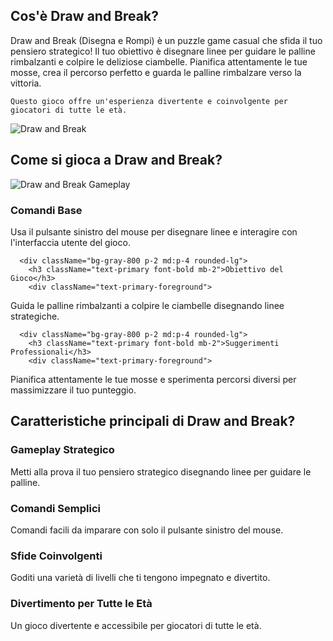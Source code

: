 ## Cos'è Draw and Break?
<div className="flex flex-col md:flex-row items-center gap-4 md:gap-8">
  <div className="w-full md:w-1/2 text-xl">
Draw and Break (Disegna e Rompi) è un puzzle game casual che sfida il tuo pensiero strategico! Il tuo obiettivo è disegnare linee per guidare le palline rimbalzanti e colpire le deliziose ciambelle. Pianifica attentamente le tue mosse, crea il percorso perfetto e guarda le palline rimbalzare verso la vittoria.

    Questo gioco offre un'esperienza divertente e coinvolgente per giocatori di tutte le età.
</div>
  <div className="w-full md:w-1/2 flex justify-center items-center">
<img 
      src="https://imgs.crazygames.com/draw-and-break_16x9/20250226050342/draw-and-break_16x9-cover?metadata=none&quality=70&width=612.5" 
      alt="Draw and Break" 
      className="w-4/5 h-auto"
    />
</div>
</div>

## Come si gioca a Draw and Break?
<div className="flex flex-col md:flex-row items-center gap-4 md:gap-8">
  <div className="w-full md:w-1/2">
<img 
      src="https://imgs.crazygames.com/draw-and-break_16x9/20250226050342/draw-and-break_16x9-cover?metadata=none&quality=70&width=612.5" 
      alt="Draw and Break Gameplay" 
      className="w-4/5 h-auto mx-auto"
    />
</div>
  <div className="w-full md:w-1/2">
    <div className="grid grid-cols-1 gap-2 md:gap-4 mt-0">
      <div className="bg-gray-800 p-2 md:p-4 rounded-lg">
        <h3 className="text-primary font-bold mb-2">Comandi Base</h3>
        <div className="text-primary-foreground">
Usa il pulsante sinistro del mouse per disegnare linee e interagire con l'interfaccia utente del gioco.
</div>
      </div>

      <div className="bg-gray-800 p-2 md:p-4 rounded-lg">
        <h3 className="text-primary font-bold mb-2">Obiettivo del Gioco</h3>
        <div className="text-primary-foreground">
Guida le palline rimbalzanti a colpire le ciambelle disegnando linee strategiche.
</div>
      </div>

      <div className="bg-gray-800 p-2 md:p-4 rounded-lg">
        <h3 className="text-primary font-bold mb-2">Suggerimenti Professionali</h3>
        <div className="text-primary-foreground">
Pianifica attentamente le tue mosse e sperimenta percorsi diversi per massimizzare il tuo punteggio.
</div>
      </div>
    </div>
  </div>
</div>

## Caratteristiche principali di Draw and Break?
<div className="grid grid-cols-1 md:grid-cols-2 gap-2 md:gap-4">
  <div className="bg-gray-800 p-2 md:p-4 rounded-lg">
    <h3 className="text-primary font-bold mb-2">Gameplay Strategico</h3>
    <div className="text-primary-foreground">
Metti alla prova il tuo pensiero strategico disegnando linee per guidare le palline.
</div>
  </div>

  <div className="bg-gray-800 p-2 md:p-4 rounded-lg">
    <h3 className="text-primary font-bold mb-2">Comandi Semplici</h3>
    <div className="text-primary-foreground">
Comandi facili da imparare con solo il pulsante sinistro del mouse.
</div>
  </div>

  <div className="bg-gray-800 p-2 md:p-4 rounded-lg">
    <h3 className="text-primary font-bold mb-2">Sfide Coinvolgenti</h3>
    <div className="text-primary-foreground">
Goditi una varietà di livelli che ti tengono impegnato e divertito.
</div>
  </div>

  <div className="bg-gray-800 p-2 md:p-4 rounded-lg">
    <h3 className="text-primary font-bold mb-2">Divertimento per Tutte le Età</h3>
    <div className="text-primary-foreground">
Un gioco divertente e accessibile per giocatori di tutte le età.
</div>
  </div>
</div>